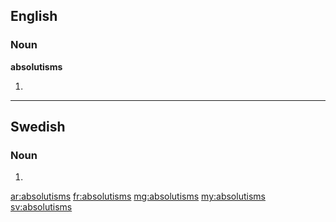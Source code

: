 ==English==

===Noun===
'''absolutisms'''

# {{plural of|absolutism}}

----

==Swedish==

===Noun===
{{infl|sv|noun form}}

# {{sv-noun-form-indef-gen|absolutism}}

[[ar:absolutisms]]
[[fr:absolutisms]]
[[mg:absolutisms]]
[[my:absolutisms]]
[[sv:absolutisms]]